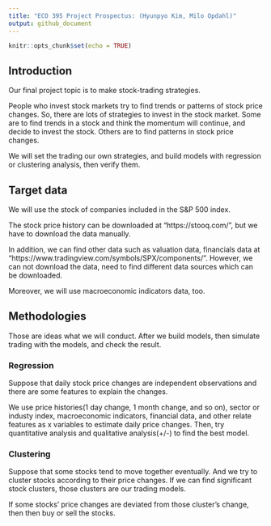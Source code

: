 ```yaml
---
title: "ECO 395 Project Prospectus: (Hyunpyo Kim, Milo Opdahl)"
output: github_document
---
```


```r
knitr::opts_chunk$set(echo = TRUE)
```

## Introduction

Our final project topic is to make stock-trading strategies.

People who invest stock markets try to find trends or patterns of stock price changes. So, there are lots of strategies to invest in the stock market.
Some are to find trends in a stock and think the momentum will continue, and decide to invest the stock. Others are to find patterns in stock price changes. 

We will set the trading our own strategies, and build models with regression or clustering analysis, then verify them.

## Target data

We will use the stock of companies included in the S&P 500 index.

The stock price history can be downloaded at "https://stooq.com/", but we have to download the data manually.

In addition, we can find other data such as valuation data, financials data at "https://www.tradingview.com/symbols/SPX/components/".
However, we can not download the data, need to find different data sources which can be downloaded.

Moreover, we will use macroeconomic indicators data, too.

## Methodologies

Those are ideas what we will conduct. 
After we build models, then simulate trading with the models, and check the result.

### Regression

Suppose that daily stock price changes are independent observations and there are some features to explain the changes.

We use price histories(1 day change, 1 month change, and so on), sector or industy index, macroeconomic indicators, financial data, and other relate features as x variables to estimate daily price changes. Then, try quantitative analysis and qualitative analysis(+/-) to find the best model.

### Clustering 

Suppose that some stocks tend to move together eventually. 
And we try to cluster stocks according to their price changes. 
If we can find significant stock clusters, those clusters are our trading models.

If some stocks' price changes are deviated from those cluster's change, then then buy or sell the stocks. 
